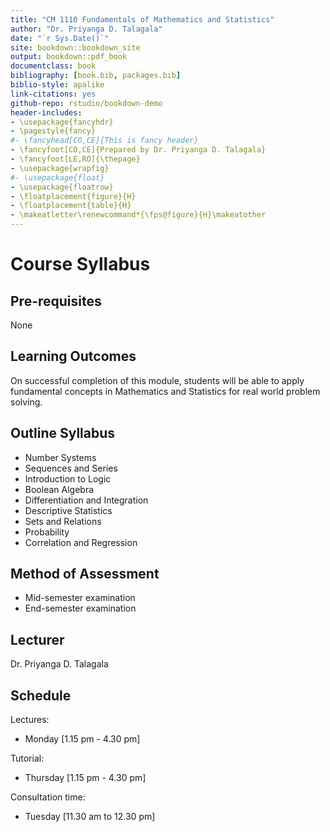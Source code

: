 ```yaml
--- 
title: "CM 1110 Fundamentals of Mathematics and Statistics"
author: "Dr. Priyanga D. Talagala"
date: "`r Sys.Date()`"
site: bookdown::bookdown_site
output: bookdown::pdf_book
documentclass: book
bibliography: [book.bib, packages.bib]
biblio-style: apalike
link-citations: yes
github-repo: rstudio/bookdown-demo
header-includes:
- \usepackage{fancyhdr}
- \pagestyle{fancy}
#- \fancyhead[CO,CE]{This is fancy header}
- \fancyfoot[CO,CE]{Prepared by Dr. Priyanga D. Talagala}
- \fancyfoot[LE,RO]{\thepage}
- \usepackage{wrapfig}
#- \usepackage{float}
- \usepackage{floatrow}
- \floatplacement{figure}{H}
- \floatplacement{table}{H}
- \makeatletter\renewcommand*{\fps@figure}{H}\makeatother
---
```


# Course Syllabus {-}

## Pre-requisites {-}

None 

## Learning Outcomes {-}

On successful completion of this module, students will be able to apply fundamental concepts in Mathematics and Statistics for real world problem solving.


## Outline Syllabus {-}

-	Number Systems
-	Sequences and Series
-	Introduction to Logic
-	Boolean Algebra
-	Differentiation and Integration
- Descriptive Statistics
- Sets and Relations
- Probability
- Correlation and Regression



## Method of Assessment {-}

- Mid-semester examination 
- End-semester examination 

## Lecturer {-}

Dr. Priyanga D. Talagala

## Schedule {-}

Lectures: 

- Monday [1.15 pm - 4.30 pm]

Tutorial:

- Thursday [1.15 pm - 4.30 pm]

Consultation time: 

- Tuesday [11.30 am to 12.30 pm]
